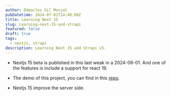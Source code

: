 ```yaml
---
author: Dâmocles Gil Marçal
pubDatetime: 2024-07-01T14:40:00Z
title: Learning Next 15
slug: Learning-next-15-and-strapi
featured: false
draft: true
tags:
  - nextjs, strapi
description: Learning Next 15 and Strapi v5.
---
```


- Nextjs 15 beta is published in this last weak in a 2024-06-01. And one of the features is include a support for react 19.

- The demo of this project, you can find in this [repo](https://github.com/damoclesgil/next15-boilerplate).

- Nextjs 15 improve the server side.
